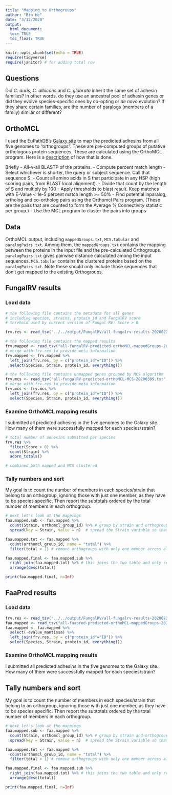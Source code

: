 ```yaml
---
title: "Mapping to Orthogroups"
author: "Bin He"
date: "3/12/2020"
output: 
  html_document:
  toc: TRUE
  toc_float: TRUE
---
```


```r
knitr::opts_chunk$set(echo = TRUE)
require(tidyverse)
require(janitor) # for adding total row
```

## Questions

Did _C. auris_, _C. albicans_ and _C. glabrata_ inherit the same set of adhesin families? In other words, do they use an ancestral pool of adhesin genes or did they evolve species-specific ones by co-opting or _de novo_ evolution? If they share certain families, are the number of paralogs (members of a family) similar or different?

## OrthoMCL

I used the EuPathDB's [Galaxy site](http://eupathdb.globusgenomics.org/) to map the predicted adhesins from all five genomes to "orthogroups". These are pre-computed groups of putative orthologous protein sequences. These are calculated using the OrthoMCL program. Here is a [description](https://orthomcl.org/orthomcl/about.do#background) of how that is done. 

Briefly
- All-v-all BLASTP of the proteins.
- Compute percent match length
    - Select whichever is shorter, the query or subject sequence. Call that sequence S.
    - Count all amino acids in S that participate in any HSP (high scoring pairs, from BLAST local alignment).
    - Divide that count by the length of S and multiply by 100
- Apply thresholds to blast result. Keep matches with E-Value \< 1e-5 percent match length \>= 50%
- Find potential inparalog, ortholog and co-ortholog pairs using the Orthomcl Pairs program. (These are the pairs that are counted to form the Average % Connectivity statistic per group.)
- Use the MCL program to cluster the pairs into groups

## Data

OrthoMCL output, including `mappedGroups.txt`, `MCS.tabular` and `paralogPairs.txt`. Among them, the `mappedGroups.txt` contains the mapping between the proteins in the input file and the pre-calculated Orthogroups. `paralogPairs.txt` gives pairwise distance calculated among the input sequences. `MCS.tabular` contains the clustered proteins based on the `paralogPairs.txt`. Note these should only include those sequences that don't get mapped to the existing Orthogroups.

## FungalRV results

### Load data

```r
# the following file contains the metadata for all genes
# including species, strains, protein_id and FungalRV score
# threhold used by current version of Fungal RV: Score > 0 

frv.res <- read_tsv("../../output/FungalRV/all-fungalrv-results-20200228.txt", comment = "#")

# the following file contains the mapped results
frv.mapped <- read_tsv("all-fungalRV-predicted-orthoMCL-mappedGroups-20200309.txt")
# merge with frv.res to provide meta information
frv.mapped <- frv.mapped %>% 
  left_join(frv.res, by = c("protein_id"="ID")) %>% 
  select(Species, Strain, protein_id, everything())

# the following file contains unmapped genes grouped by MCS algorithm
frv.mcs <- read_tsv("all-fungalRV-predicted-orthoMCL-MCS-20200309.txt", comment = "#")
# merge with frv.res to provide meta information
frv.mcs <- frv.mcs %>% 
  left_join(frv.res, by = c("protein_id"="ID")) %>% 
  select(Species, Strain, protein_id, everything())
```

### Examine OrthoMCL mapping results
I submitted all predicted adhesins in the five genomes to the Galaxy site. How many of them were successfully mapped for each species/strain?

```r
# total number of adhesins submitted per species
frv.res %>% 
  filter(Score > 0) %>% 
  count(Strain) %>% 
  adorn_totals()

# combined both mapped and MCS clustered

```
### Tally numbers and sort
My goal is to count the number of members in each species/strain that belong to an orthogroup, ignoring those with just one member, as they have to be species specific. Then report the subtotals ordered by the total number of members in each orthogroup.

```r
# next let's look at the mappings
faa.mapped.sub <- faa.mapped %>% 
  count(Strain, orthomcl_group_id) %>% # group by strain and orthogroup ID, then count
  spread(key = Strain, value = n)  # spread the Strain variable so that all counts per strain is in the same row

faa.mapped.tot <- faa.mapped %>% 
  count(orthomcl_group_id, name = "total") %>% 
  filter(total > 1) # remove orthogroups with only one member across all species/strains

faa.mapped.final <- faa.mapped.sub %>% 
  right_join(faa.mapped.tot) %>% # this joins the two table and only retails rows that exist in mapped.tot
  arrange(desc(total))

print(faa.mapped.final, n=Inf)
```

## FaaPred results

### Load data

```r
frv.res <- read_tsv("../../output/FungalRV/all-fungalrv-results-20200228.txt", comment = "#")
faa.mapped <- read_tsv("all-faapred-predicted-orthoMCL-mappedGroups-20200309.txt")
faa.mapped <- faa.mapped %>% 
  select(-evalue_mantissa) %>% 
  left_join(frv.res, by = c("protein_id"="ID")) %>% 
  select(Species, Strain, protein_id, everything())
```

### Examine OrthoMCL mapping results
I submitted all predicted adhesins in the five genomes to the Galaxy site. How many of them were successfully mapped for each species/strain?

## Tally numbers and sort
My goal is to count the number of members in each species/strain that belong to an orthogroup, ignoring those with just one member, as they have to be species specific. Then report the subtotals ordered by the total number of members in each orthogroup.

```r

# next let's look at the mappings
faa.mapped.sub <- faa.mapped %>% 
  count(Strain, orthomcl_group_id) %>% # group by strain and orthogroup ID, then count
  spread(key = Strain, value = n)  # spread the Strain variable so that all counts per strain is in the same row

faa.mapped.tot <- faa.mapped %>% 
  count(orthomcl_group_id, name = "total") %>% 
  filter(total > 1) # remove orthogroups with only one member across all species/strains

faa.mapped.final <- faa.mapped.sub %>% 
  right_join(faa.mapped.tot) %>% # this joins the two table and only retails rows that exist in mapped.tot
  arrange(desc(total))

print(faa.mapped.final, n=Inf)
```
